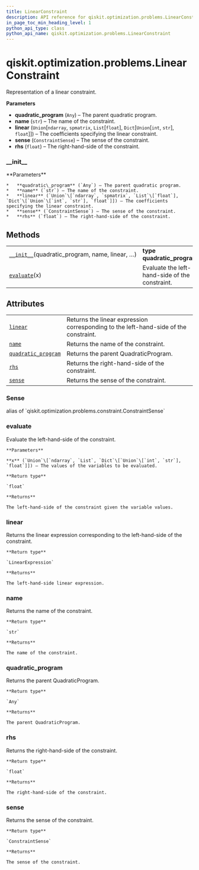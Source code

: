 ```yaml
---
title: LinearConstraint
description: API reference for qiskit.optimization.problems.LinearConstraint
in_page_toc_min_heading_level: 1
python_api_type: class
python_api_name: qiskit.optimization.problems.LinearConstraint
---
```


<span id="qiskit-optimization-problems-linearconstraint" />

# qiskit.optimization.problems.LinearConstraint

<Class id="qiskit.optimization.problems.LinearConstraint" isDedicatedPage={true} github="https://github.com/qiskit-community/qiskit-aqua/tree/stable/0.8/qiskit/optimization/problems/linear_constraint.py" signature="LinearConstraint(quadratic_program, name, linear, sense, rhs)">
  Representation of a linear constraint.

  **Parameters**

  *   **quadratic\_program** (`Any`) – The parent quadratic program.
  *   **name** (`str`) – The name of the constraint.
  *   **linear** (`Union`\[`ndarray`, `spmatrix`, `List`\[`float`], `Dict`\[`Union`\[`int`, `str`], `float`]]) – The coefficients specifying the linear constraint.
  *   **sense** (`ConstraintSense`) – The sense of the constraint.
  *   **rhs** (`float`) – The right-hand-side of the constraint.

  ### \_\_init\_\_

  <Function id="qiskit.optimization.problems.LinearConstraint.__init__" name="__init__" signature="__init__(quadratic_program, name, linear, sense, rhs)">
    **Parameters**

    *   **quadratic\_program** (`Any`) – The parent quadratic program.
    *   **name** (`str`) – The name of the constraint.
    *   **linear** (`Union`\[`ndarray`, `spmatrix`, `List`\[`float`], `Dict`\[`Union`\[`int`, `str`], `float`]]) – The coefficients specifying the linear constraint.
    *   **sense** (`ConstraintSense`) – The sense of the constraint.
    *   **rhs** (`float`) – The right-hand-side of the constraint.
  </Function>

  ## Methods

  |                                                                                                                                                                     |                                                |
  | ------------------------------------------------------------------------------------------------------------------------------------------------------------------- | ---------------------------------------------- |
  | [`__init__`](#qiskit.optimization.problems.LinearConstraint.__init__ "qiskit.optimization.problems.LinearConstraint.__init__")(quadratic\_program, name, linear, …) | **type quadratic\_program**`Any`               |
  | [`evaluate`](#qiskit.optimization.problems.LinearConstraint.evaluate "qiskit.optimization.problems.LinearConstraint.evaluate")(x)                                   | Evaluate the left-hand-side of the constraint. |

  ## Attributes

  |                                                                                                                                                           |                                                                                      |
  | --------------------------------------------------------------------------------------------------------------------------------------------------------- | ------------------------------------------------------------------------------------ |
  | [`linear`](#qiskit.optimization.problems.LinearConstraint.linear "qiskit.optimization.problems.LinearConstraint.linear")                                  | Returns the linear expression corresponding to the left-hand-side of the constraint. |
  | [`name`](#qiskit.optimization.problems.LinearConstraint.name "qiskit.optimization.problems.LinearConstraint.name")                                        | Returns the name of the constraint.                                                  |
  | [`quadratic_program`](#qiskit.optimization.problems.LinearConstraint.quadratic_program "qiskit.optimization.problems.LinearConstraint.quadratic_program") | Returns the parent QuadraticProgram.                                                 |
  | [`rhs`](#qiskit.optimization.problems.LinearConstraint.rhs "qiskit.optimization.problems.LinearConstraint.rhs")                                           | Returns the right-hand-side of the constraint.                                       |
  | [`sense`](#qiskit.optimization.problems.LinearConstraint.sense "qiskit.optimization.problems.LinearConstraint.sense")                                     | Returns the sense of the constraint.                                                 |

  ### Sense

  <Attribute id="qiskit.optimization.problems.LinearConstraint.Sense" name="Sense">
    alias of `qiskit.optimization.problems.constraint.ConstraintSense`
  </Attribute>

  ### evaluate

  <Function id="qiskit.optimization.problems.LinearConstraint.evaluate" name="evaluate" signature="evaluate(x)">
    Evaluate the left-hand-side of the constraint.

    **Parameters**

    **x** (`Union`\[`ndarray`, `List`, `Dict`\[`Union`\[`int`, `str`], `float`]]) – The values of the variables to be evaluated.

    **Return type**

    `float`

    **Returns**

    The left-hand-side of the constraint given the variable values.
  </Function>

  ### linear

  <Function id="qiskit.optimization.problems.LinearConstraint.linear" name="linear" signature="property linear">
    Returns the linear expression corresponding to the left-hand-side of the constraint.

    **Return type**

    `LinearExpression`

    **Returns**

    The left-hand-side linear expression.
  </Function>

  ### name

  <Function id="qiskit.optimization.problems.LinearConstraint.name" name="name" signature="property name">
    Returns the name of the constraint.

    **Return type**

    `str`

    **Returns**

    The name of the constraint.
  </Function>

  ### quadratic\_program

  <Function id="qiskit.optimization.problems.LinearConstraint.quadratic_program" name="quadratic_program" signature="property quadratic_program">
    Returns the parent QuadraticProgram.

    **Return type**

    `Any`

    **Returns**

    The parent QuadraticProgram.
  </Function>

  ### rhs

  <Function id="qiskit.optimization.problems.LinearConstraint.rhs" name="rhs" signature="property rhs">
    Returns the right-hand-side of the constraint.

    **Return type**

    `float`

    **Returns**

    The right-hand-side of the constraint.
  </Function>

  ### sense

  <Function id="qiskit.optimization.problems.LinearConstraint.sense" name="sense" signature="property sense">
    Returns the sense of the constraint.

    **Return type**

    `ConstraintSense`

    **Returns**

    The sense of the constraint.
  </Function>
</Class>

